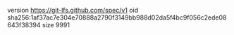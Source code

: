 version https://git-lfs.github.com/spec/v1
oid sha256:1af37ac7e304e70888a2790f3149bb988d02da5f4bc9f056c2ede08643f38394
size 9991
